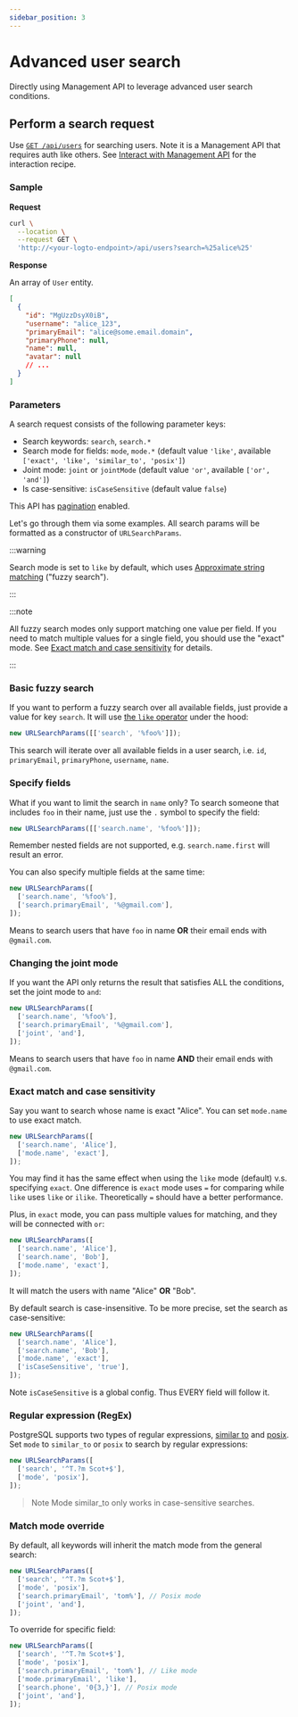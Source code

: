 ```yaml
---
sidebar_position: 3
---
```


# Advanced user search

Directly using Management API to leverage advanced user search conditions.

## Perform a search request

Use [`GET /api/users`](https://openapi.logto.io/operation/operation-getuser) for searching users. Note it is a Management API that requires auth like others. See [Interact with Management API](/integrate-logto/interact-with-management-api) for the interaction recipe.

### Sample

**Request**

```bash
curl \
  --location \
  --request GET \
  'http://<your-logto-endpoint>/api/users?search=%25alice%25'

```

**Response**

An array of `User` entity.

```json
[
  {
    "id": "MgUzzDsyX0iB",
    "username": "alice_123",
    "primaryEmail": "alice@some.email.domain",
    "primaryPhone": null,
    "name": null,
    "avatar": null
    // ...
  }
]
```

### Parameters

A search request consists of the following parameter keys:

- Search keywords: `search`, `search.*`
- Search mode for fields: `mode`, `mode.*` (default value `'like'`, available `['exact', 'like', 'similar_to', 'posix']`)
- Joint mode: `joint` or `jointMode` (default value `'or'`, available `['or', 'and']`)
- Is case-sensitive: `isCaseSensitive` (default value `false`)

This API has [pagination](/integrate-logto/interact-with-management-api/#managing-paginated-api-responses) enabled.

Let's go through them via some examples. All search params will be formatted as a constructor of `URLSearchParams`.

:::warning

Search mode is set to `like` by default, which uses [Approximate string matching](https://en.wikipedia.org/wiki/Approximate_string_matching) ("fuzzy search").

:::

:::note

All fuzzy search modes only support matching one value per field. If you need to match multiple values for a single field, you should use the "exact" mode. See [Exact match and case sensitivity](/user-management/advanced-user-search#exact-match-and-case-sensitivity) for details.

:::

### Basic fuzzy search

If you want to perform a fuzzy search over all available fields, just provide a value for key `search`. It will use [the `like` operator](https://www.postgresql.org/docs/current/functions-matching.html#FUNCTIONS-LIKE) under the hood:

```javascript
new URLSearchParams([['search', '%foo%']]);
```

This search will iterate over all available fields in a user search, i.e. `id`, `primaryEmail`, `primaryPhone`, `username`, `name`.

### Specify fields

What if you want to limit the search in `name` only? To search someone that includes `foo` in their name, just use the `.` symbol to specify the field:

```javascript
new URLSearchParams([['search.name', '%foo%']]);
```

Remember nested fields are not supported, e.g. `search.name.first` will result an error.

You can also specify multiple fields at the same time:

```javascript
new URLSearchParams([
  ['search.name', '%foo%'],
  ['search.primaryEmail', '%@gmail.com'],
]);
```

Means to search users that have `foo` in name **OR** their email ends with `@gmail.com`.

### Changing the joint mode

If you want the API only returns the result that satisfies ALL the conditions, set the joint mode to `and`:

```javascript
new URLSearchParams([
  ['search.name', '%foo%'],
  ['search.primaryEmail', '%@gmail.com'],
  ['joint', 'and'],
]);
```

Means to search users that have `foo` in name **AND** their email ends with `@gmail.com`.

### Exact match and case sensitivity

Say you want to search whose name is exact "Alice". You can set `mode.name` to use exact match.

```javascript
new URLSearchParams([
  ['search.name', 'Alice'],
  ['mode.name', 'exact'],
]);
```

You may find it has the same effect when using the `like` mode (default) v.s. specifying `exact`. One difference is `exact` mode uses `=` for comparing while `like` uses `like` or `ilike`. Theoretically `=` should have a better performance.

Plus, in `exact` mode, you can pass multiple values for matching, and they will be connected with `or`:

```javascript
new URLSearchParams([
  ['search.name', 'Alice'],
  ['search.name', 'Bob'],
  ['mode.name', 'exact'],
]);
```

It will match the users with name "Alice" **OR** "Bob".

By default search is case-insensitive. To be more precise, set the search as case-sensitive:

```javascript
new URLSearchParams([
  ['search.name', 'Alice'],
  ['search.name', 'Bob'],
  ['mode.name', 'exact'],
  ['isCaseSensitive', 'true'],
]);
```

Note `isCaseSensitive` is a global config. Thus EVERY field will follow it.

### Regular expression (RegEx)

PostgreSQL supports two types of regular expressions, [similar to](https://www.postgresql.org/docs/current/functions-matching.html#FUNCTIONS-SIMILARTO-REGEXP) and [posix](https://www.postgresql.org/docs/current/functions-matching.html#FUNCTIONS-POSIX-REGEXP). Set `mode` to `similar_to` or `posix` to search by regular expressions:

```javascript
new URLSearchParams([
  ['search', '^T.?m Scot+$'],
  ['mode', 'posix'],
]);
```

> Note Mode similar_to only works in case-sensitive searches.

### Match mode override

By default, all keywords will inherit the match mode from the general search:

```javascript
new URLSearchParams([
  ['search', '^T.?m Scot+$'],
  ['mode', 'posix'],
  ['search.primaryEmail', 'tom%'], // Posix mode
  ['joint', 'and'],
]);
```

To override for specific field:

```javascript
new URLSearchParams([
  ['search', '^T.?m Scot+$'],
  ['mode', 'posix'],
  ['search.primaryEmail', 'tom%'], // Like mode
  ['mode.primaryEmail', 'like'],
  ['search.phone', '0{3,}'], // Posix mode
  ['joint', 'and'],
]);
```
